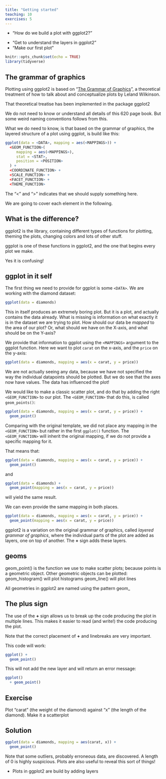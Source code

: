 ```yaml
---
title: "Getting started"
teaching: 10
exercises: 5
---
```



:::: questions
- "How do we build a plot with ggplot2?"

::::

:::: objectives
- "Get to understand the layers in ggplot2"
- "Make our first plot"

::::



```r
knitr::opts_chunk$set(echo = TRUE)
library(tidyverse)
```

## The grammar of graphics

Plotting using ggplot2 is based on "[The Grammar of Graphics](https://link.springer.com/book/10.1007/0-387-28695-0)", a theoretical treatment of how 
to talk about and conceptualize plots by Leland Wilkinson.

That theoretical treatise has been implemented in the package ggplot2

We do not need to know or understand all details of this 620 page book. But some
weird naming conventions follows from this.

What we do need to know, is that based on the grammar of graphics, the layered
structure of a plot using ggplot, is build like this:

```r
ggplot(data = <DATA>, mapping = aes(<MAPPINGS>)) + 
  <GEOM_FUNCTION>(
     mapping = aes(<MAPPINGS>),
     stat = <STAT>, 
     position = <POSITION>
  ) +
  <COORDINATE_FUNCTION> +
  <SCALE_FUNCTION> +
  <FACET_FUNCTION> +
  <THEME_FUNCTION>
```

The "<" and ">" indicates that we should supply something here. 

We are going to cover each element in the following.

:::: callout
## What is the difference?

ggplot2 is the library, containing different types of 
functions for plotting, theming the plots, changing colors and lots of other stuff.

ggplot is one of these functions in ggplot2, and the one that begins every plot we make.

Yes it is confusing!

::::


## ggplot in it self

The first thing we need to provide for ggplot is some `<DATA>`. We are working with
the diamond dataset:

```r
ggplot(data = diamonds)
```
This in itself produces an extremely boring plot. But it is a plot, and actually
contains the data already. What is 
missing is information on what exactly it is in the dataset we are trying to plot.
How should our data be *mapped* to the area of our plot? Or, what should we 
have on the X-axis, and what should be on the Y-axis?

We provide that information to ggplot using the `<MAPPINGS>` argument to the 
ggplot function. Here we want to plot `carat` on the x-axis, and the `price`
on the y-axis:

```r
ggplot(data = diamonds, mapping = aes(x = carat, y = price))
```

We are not actually seeing any data, because we have not specified the way the
individual datapoints should be plotted. But we do see that the axes now have values.
The data has influenced the plot!

We would like to make a classic scatter plot, and do that by adding the right
`<GEOM_FUNCTION>` to our plot. The `<GEOM_FUNCTION>` that do this, is called
`geom_points()`:

```r
ggplot(data = diamonds, mapping = aes(x = carat, y = price)) +
  geom_point()
```

Comparing with the original template, we did not place any mapping in the 
`<GEOM_FUNCTION>` but rather in the first `ggplot()` function. 
The `<GEOM_FUNCTION>` will inherit the original mapping, if we do not provide
a specific mapping for it.

That means that:
```r
ggplot(data = diamonds, mapping = aes(x = carat, y = price)) +
  geom_point()
```

and
```r
ggplot(data = diamonds) +
  geom_point(mapping = aes(x = carat, y = price))
```

will yield the same result.

We can even provide the same mapping in both places. 

```r
ggplot(data = diamonds, mapping = aes(x = carat, y = price)) +
  geom_point(mapping = aes(x = carat, y = price))
```

ggplot2 is a variation on the original grammar of graphics, called *layered grammar
of graphics*, where the individual parts of the plot are added as layers, one
on top of another. The **+** sign adds these layers.

:::: callout
## geoms

geom_point() is the function we use to make scatter plots; because points is
a geometric object. 
Other geometric objects can be plotted:
geom_histogram() will plot histograms
geom_line() will plot lines

All geometries in ggplot2 are named using the pattern geom_

::::


## The plus sign

The use of the **+** sign allows us to break up the code producing the plot
in multiple lines. This makes it easier to read (and write!) the code producing
the plot. 

Note that the correct placement of **+** and linebreaks are very important.

This code will work:

```r
ggplot() +
  geom_point()
```


This will not add the new layer and will return an error message:

```r
ggplot()
  + geom_point()
```

:::: challenge
## Exercise
 
Plot "carat" (the weight of the diamond) against "x" (the length of the diamond).
Make it a scatterplot

:::: solution
## Solution

```r
ggplot(data = diamonds, mapping = aes(carat, x)) +
  geom_point()
```

Note that some outliers, probably erroneous data, are discovered. 
A length of 0 is highly suspicious. Plots are also useful to reveal this 
sort of things!


::::

::::


:::: keypoints
- Plots in ggplot2 are build by adding layers

::::

